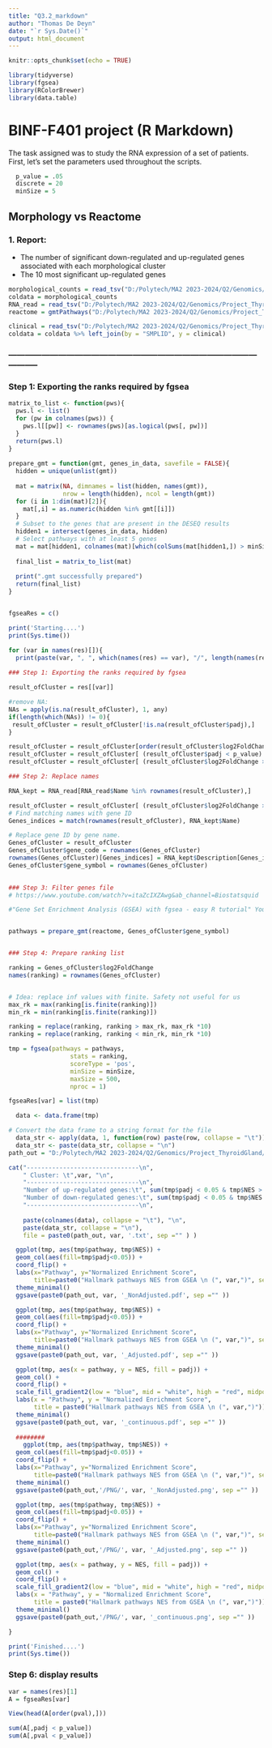 ```yaml
---
title: "Q3.2_markdown"
author: "Thomas De Deyn"
date: "`r Sys.Date()`"
output: html_document
---
```



```r
knitr::opts_chunk$set(echo = TRUE)
```


```r

library(tidyverse)
library(fgsea)
library(RColorBrewer)
library(data.table)

```

# BINF-F401 project (R Markdown)

The task assigned was to study the RNA expression of a set of patients. First, let's set the parameters used throughout the scripts.

```r
  p_value = .05
  discrete = 20
  minSize = 5
```

## Morphology vs Reactome

### 1. Report:

-   The number of significant down-regulated and up-regulated genes associated with each morphological cluster
-   The 10 most significant up-regulated genes

```r
morphological_counts = read_tsv("D:/Polytech/MA2 2023-2024/Q2/Genomics/Project_ThyroidGland/Data_ThyroidGland/OG/morphological_counts_lunit_dino.tsv")
coldata = morphological_counts
RNA_read = read_tsv("D:/Polytech/MA2 2023-2024/Q2/Genomics/Project_ThyroidGland/Data_ThyroidGland/OG/RNA_read_counts.tsv")
reactome = gmtPathways("D:/Polytech/MA2 2023-2024/Q2/Genomics/Project_ThyroidGland/Data_ThyroidGland/OG/c2.cp.reactome.v7.5.1.symbols.gmt")

clinical = read_tsv("D:/Polytech/MA2 2023-2024/Q2/Genomics/Project_ThyroidGland/Data_ThyroidGland/OG/clinical_data.tsv")
coldata = coldata %>% left_join(by = "SMPLID", y = clinical)

```

### -----------------------------------------------------------------------------------------------------

### Step 1: Exporting the ranks required by fgsea

```r

matrix_to_list <- function(pws){
  pws.l <- list()
  for (pw in colnames(pws)) {
    pws.l[[pw]] <- rownames(pws)[as.logical(pws[, pw])]
  }
  return(pws.l)
}
  
prepare_gmt = function(gmt, genes_in_data, savefile = FALSE){
  hidden = unique(unlist(gmt))
  
  mat = matrix(NA, dimnames = list(hidden, names(gmt)), 
               nrow = length(hidden), ncol = length(gmt))
  for (i in 1:dim(mat)[2]){
    mat[,i] = as.numeric(hidden %in% gmt[[i]])
  }
  # Subset to the genes that are present in the DESEQ results
  hidden1 = intersect(genes_in_data, hidden)
  # Select pathways with at least 5 genes
  mat = mat[hidden1, colnames(mat)[which(colSums(mat[hidden1,]) > minSize )]]
  
  final_list = matrix_to_list(mat)
  
  print(".gmt successfully prepared")
  return(final_list)
}


fgseaRes = c()

print('Starting....')
print(Sys.time())

for (var in names(res)[]){
  print(paste(var, ", ", which(names(res) == var), "/", length(names(res))))
  
### Step 1: Exporting the ranks required by fgsea

result_ofCluster = res[[var]]

#remove NA: 
NAs = apply(is.na(result_ofCluster), 1, any)
if(length(which(NAs)) != 0){
 result_ofCluster = result_ofCluster[!is.na(result_ofCluster$padj),]
}

result_ofCluster = result_ofCluster[order(result_ofCluster$log2FoldChange, decreasing = TRUE),]
result_ofCluster = result_ofCluster[ (result_ofCluster$padj < p_value) ,]
result_ofCluster = result_ofCluster[ (result_ofCluster$log2FoldChange > 0) ,]

### Step 2: Replace names

RNA_kept = RNA_read[RNA_read$Name %in% rownames(result_ofCluster),]

result_ofCluster = result_ofCluster[ (result_ofCluster$log2FoldChange > 0) ,]
# Find matching names with gene ID
Genes_indices = match(rownames(result_ofCluster), RNA_kept$Name)

# Replace gene ID by gene name. 
Genes_ofCluster = result_ofCluster
Genes_ofCluster$gene_code = rownames(Genes_ofCluster)
rownames(Genes_ofCluster)[Genes_indices] = RNA_kept$Description[Genes_indices]
Genes_ofCluster$gene_symbol = rownames(Genes_ofCluster)
    

### Step 3: Filter genes file
# https://www.youtube.com/watch?v=itaZcIXZAwg&ab_channel=Biostatsquid

#"Gene Set Enrichment Analysis (GSEA) with fgsea - easy R tutorial" YouTube, uploaded by Biostatsquid, 10 September 2023 


pathways = prepare_gmt(reactome, Genes_ofCluster$gene_symbol)


### Step 4: Prepare ranking list

ranking = Genes_ofCluster$log2FoldChange
names(ranking) = rownames(Genes_ofCluster)


# Idea: replace inf values with finite. Safety not useful for us
max_rk = max(ranking[is.finite(ranking)])
min_rk = min(ranking[is.finite(ranking)])

ranking = replace(ranking, ranking > max_rk, max_rk *10)
ranking = replace(ranking, ranking < min_rk, min_rk *10)

tmp = fgsea(pathways = pathways, 
                 stats = ranking, 
                 scoreType = 'pos', 
                 minSize = minSize,
                 maxSize = 500, 
                 nproc = 1)

fgseaRes[var] = list(tmp)

  data <- data.frame(tmp)

# Convert the data frame to a string format for the file
  data_str <- apply(data, 1, function(row) paste(row, collapse = "\t"))
  data_str <- paste(data_str, collapse = "\n")
path_out = "D:/Polytech/MA2 2023-2024/Q2/Genomics/Project_ThyroidGland/Result/3.2.reactome/"

cat("-------------------------------\n",
    " Cluster: \t",var, "\n",
    "-------------------------------\n",
    "Number of up-regulated genes:\t", sum(tmp$padj < 0.05 & tmp$NES > 0), "\n",
    "Number of down-regulated genes:\t", sum(tmp$padj < 0.05 & tmp$NES < 0), "\n",
    "-------------------------------\n",
    
    paste(colnames(data), collapse = "\t"), "\n", 
    paste(data_str, collapse = "\n"),
    file = paste0(path_out, var, '.txt', sep ="" ) )

  ggplot(tmp, aes(tmp$pathway, tmp$NES)) +
  geom_col(aes(fill=tmp$padj<0.05)) +
  coord_flip() +
  labs(x="Pathway", y="Normalized Enrichment Score",
       title=paste0("Hallmark pathways NES from GSEA \n (", var,")", sep ="" )) + 
  theme_minimal()
  ggsave(paste0(path_out, var, '_NonAdjusted.pdf', sep ="" ))

  ggplot(tmp, aes(tmp$pathway, tmp$NES)) +
  geom_col(aes(fill=tmp$padj<0.05)) +
  coord_flip() +
  labs(x="Pathway", y="Normalized Enrichment Score",
       title=paste0("Hallmark pathways NES from GSEA \n (", var,")", sep ="" )) + 
  theme_minimal()
  ggsave(paste0(path_out, var, '_Adjusted.pdf', sep ="" ))

  ggplot(tmp, aes(x = pathway, y = NES, fill = padj)) +
  geom_col() +
  coord_flip() +
  scale_fill_gradient2(low = "blue", mid = "white", high = "red", midpoint = 0.05, limits = c(0, 1), name = "padj") +
  labs(x = "Pathway", y = "Normalized Enrichment Score",
       title = paste0("Hallmark pathways NES from GSEA \n (", var,")")) +
  theme_minimal()
  ggsave(paste0(path_out, var, '_continuous.pdf', sep ="" ))
  
  ########
    ggplot(tmp, aes(tmp$pathway, tmp$NES)) +
  geom_col(aes(fill=tmp$padj<0.05)) +
  coord_flip() +
  labs(x="Pathway", y="Normalized Enrichment Score",
       title=paste0("Hallmark pathways NES from GSEA \n (", var,")", sep ="" )) + 
  theme_minimal()
  ggsave(paste0(path_out,'/PNG/', var, '_NonAdjusted.png', sep ="" ))

  ggplot(tmp, aes(tmp$pathway, tmp$NES)) +
  geom_col(aes(fill=tmp$padj<0.05)) +
  coord_flip() +
  labs(x="Pathway", y="Normalized Enrichment Score",
       title=paste0("Hallmark pathways NES from GSEA \n (", var,")", sep ="" )) + 
  theme_minimal()
  ggsave(paste0(path_out,'/PNG/', var, '_Adjusted.png', sep ="" ))

  ggplot(tmp, aes(x = pathway, y = NES, fill = padj)) +
  geom_col() +
  coord_flip() +
  scale_fill_gradient2(low = "blue", mid = "white", high = "red", midpoint = 0.05, limits = c(0, 1), name = "padj") +
  labs(x = "Pathway", y = "Normalized Enrichment Score",
       title = paste0("Hallmark pathways NES from GSEA \n (", var,")")) +
  theme_minimal()
  ggsave(paste0(path_out,'/PNG/', var, '_continuous.png', sep ="" ))

}

print('Finished....')
print(Sys.time())
```



### Step 6: display results

```r

var = names(res)[1]
A = fgseaRes[var]

View(head(A[order(pval),]))

sum(A[,padj < p_value])
sum(A[,pval < p_value])

```